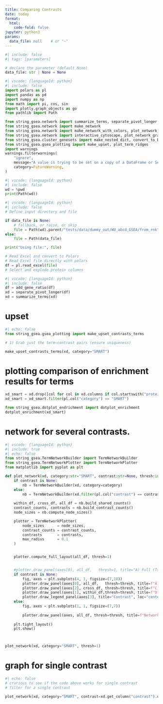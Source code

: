 ```yaml
---
title: Comparing Contrasts
date: today
format:
  html:
    code-fold: false
jupyter: python3
params:
  data_file: null    # or "~"
---
```




```python
#| include: false
#| tags: [parameters]

# declare the parameter (default None)
data_file: str | None = None
```

```python
#| vscode: {languageId: python}
#| include: false
import polars as pl
import pandas as pd
import numpy as np
from math import pi, cos, sin
import plotly.graph_objects as go
from pathlib import Path

from string_gsea.network import summarize_terms, separate_pivot_longer
from string_gsea.network import make_network
from string_gsea.network import make_network_with_colors, plot_network_graph
from string_gsea.network import interactive_cytoscape, plot_network_graph_plotly, add_gene_ratio
from string_gsea.cluster_genesets import make_nested_dict, convert_to_binary, plot_term_distance_heatmap
from string_gsea.gsea_plotting import make_upset, plot_term_ridges
import warnings
warnings.filterwarnings(
    "ignore",
    message="A value is trying to be set on a copy of a DataFrame or Series through chained assignment",
    category=FutureWarning,
)
```

```python
#| vscode: {languageId: python}
#| include: false
wd = %pwd
print(Path(wd))
```


```python
#| vscode: {languageId: python}
#| include: false
# Define input directory and file

if data_file is None:
    # fallback, or raise, or skip
    file = Path(wd).parent/"tests/data/dummy_out/WU_abcd_GSEA/from_rnk"/"WUabcd_string_gsea_results_long.xlsx"
else:
    file = Path(data_file)

print("Using file:", file)

# Read Excel and convert to Polars
# Read Excel file directly with polars
df = pl.read_excel(file)
# Select and explode protein columns
```


```python
#| vscode: {languageId: python}
#| include: false
df = add_gene_ratio(df)
xd = separate_pivot_longer(df)
xd = summarize_terms(xd)
```

# upset 

```python
#| echo: false
from string_gsea.gsea_plotting import make_upset_contrasts_terms

# 1) Grab just the term–contrast pairs (ensure uniqueness)

make_upset_contrasts_terms(xd, category="SMART")
```


# plotting comparison of enrichment results for  terms

```python
xd_smart = xd.drop([col for col in xd.columns if col.startswith("protein")]).unique()
xd_smart = xd_smart.filter(pl.col("category") == "SMART")

from string_gsea.dotplot_endrichment import dotplot_enrichment
dotplot_enrichment(xd_smart)

```


# network for several contrasts.



```python
#| vscode: {languageId: python}
#| include: true
#| echo: false
from string_gsea.TermNetworkBuilder import TermNetworkBuilder
from string_gsea.TermNetworkPlotter import TermNetworkPlotter
from matplotlib import pyplot as plt

def plot_network(xd, category:str="SMART", contrast:str=None, thresh:int=3):
    if contrast is None:
        nb = TermNetworkBuilder(xd, category=category)
    else:
        nb = TermNetworkBuilder(xd.filter(pl.col("contrast") == contrast), category=category)
    
    within_df, cross_df, all_df = nb.build_shared_counts()
    contrast_counts, contrasts = nb.build_contrast_counts()
    node_sizes = nb.compute_node_sizes()

    plotter = TermNetworkPlotter(
        node_sizes      = node_sizes,
        contrast_counts = contrast_counts,
        contrasts       = contrasts,
        max_radius      = 0.1
    )


    plotter.compute_full_layout(all_df, thresh=1)


    #plotter.draw_panel(axes[0], all_df,   thresh=1, title="A) Full (T≥1)", use_fixed_layout=True)
    if contrast is None:
        fig, axes = plt.subplots(4, 1, figsize=(7,18))
        plotter.draw_panel(axes[0], all_df,   thresh=thresh, title=f"A) Full (T≥{thresh})", use_fixed_layout=True)
        plotter.draw_panel(axes[2], cross_df, thresh=thresh, title=f"C) Cross (T≥{thresh})", use_fixed_layout=True)
        plotter.draw_panel(axes[1], within_df,thresh=thresh, title=f"D) Within (T≥{thresh})", use_fixed_layout=True)
        plotter.draw_legend_panel(axes[3], title="Contrast", loc="center")
    else:
        fig, axes = plt.subplots(1, 1, figsize=(7,7))
    
        plotter.draw_panel(axes, all_df, thresh=thresh, title=f"Network for {contrasts[0]}, threshold = {thresh}", use_fixed_layout=True)
    
    plt.tight_layout()
    plt.show()



plot_network(xd, category="SMART", thresh=1)

```




# graph for single contrast


```python
#| echo: false
# crurious to see if the code above works for single contrast
# filter for a single contrast

plot_network(xd, category="SMART", contrast=xd.get_column("contrast").unique()[0], thresh=1)

```


